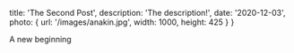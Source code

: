 
  title: 'The Second Post',
  description: 'The description!',
  date: '2020-12-03',
  photo: {
    url: '/images/anakin.jpg',
    width: 1000,
    height: 425
  }
}


A new beginning